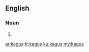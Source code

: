 ==English==

===Noun===
{{head|en|plural}}

# {{plural of|kagu|lang=en|nocat=1}}

[[ar:kagus]]
[[fr:kagus]]
[[ku:kagus]]
[[my:kagus]]